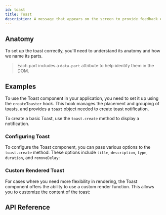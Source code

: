 ```yaml
---
id: toast
title: Toast
description: A message that appears on the screen to provide feedback on an action.
---
```


<ComponentPreview id="Toast" />

## Anatomy

To set up the toast correctly, you'll need to understand its anatomy and how we
name its parts.

> Each part includes a `data-part` attribute to help identify them in the DOM.

<Anatomy id="toast" />

## Examples

To use the Toast component in your application, you need to set it up using the
`createToaster` hook. This hook manages the placement and grouping of toasts,
and provides a `toast` object needed to create toast notification.

To create a basic Toast, use the `toast.create` method to display a
notification.

<Example id="basic" />

### Configuring Toast

To configure the Toast component, you can pass various options to the
`toast.create` method. These options include `title`, `description`, `type`,
`duration`, and `removeDelay`:

<Example id="customized" />

### Custom Rendered Toast

For cases where you need more flexibility in rendering, the Toast component
offers the ability to use a custom render function. This allows you to customize
the content of the toast:

<Example id="customRender" />

## API Reference

<ComponentTypes id="toast" />
